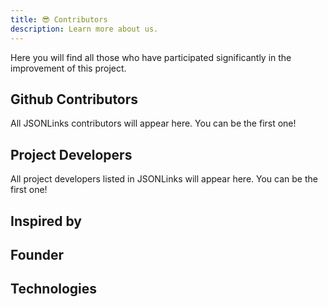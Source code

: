 ```yaml
---
title: 😎 Contributors
description: Learn more about us.
---
```



Here you will find all those who have participated significantly in the improvement of this project.

## Github Contributors

All JSONLinks contributors will appear here. You can be the first one!

<ContributorCard 
  img="https://placehold.co/50x50"
  github=""
/>

## Project Developers

All project developers listed in JSONLinks will appear here. You can be the first one!

<DeveloperCard
  img="https://placehold.co/100x100"
  github=""
/>

## Inspired by

<SocialCard
  title="Miguel Ángel Durán"
  text="Who has inspired people all over the world."
  img="https://avatars.githubusercontent.com/u/1561955"
  linkedin="https://www.linkedin.com/in/midudev"
  github="https://github.com/midudev"
  youtube="https://www.youtube.com/c/midudev"
  twitch="https://www.twitch.tv/midudev"
  instagram="https://instagram.com/midudev"
/>

<LinkCard
  title="Personal portfolio using Astro 4, HTML and CSS"
  description="This project was inspired by the following video."
  href="https://youtu.be/Zwh92LTB-Bk"
  target="_blank"
/>


## Founder

<SocialCard
  title="Klender Carrasco"
  text="Just another human being."
  img="https://avatars.githubusercontent.com/u/36539682"
  linkedin="https://www.linkedin.com/in/marcosklender"
  github="https://github.com/marcosklender"
  instagram="https://instagram.com/marcosklender"
/>


## Technologies

<LinkCard
  title="Astro"
  description="The web framework for content-driven websites."
  href="https://astro.build"
  target="_blank"
/>

<LinkCard
  title="Starlight"
  description="Everything you need to build a stellar documentation website."
  href="https://starlight.astro.build"
  target="_blank"
/>

<LinkCard
  title="MDX"
  description="Markdown for the component era. MDX lets you use JSX in your content."
  href="https://mdxjs.com"
  target="_blank"
/>